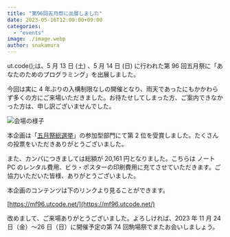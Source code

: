 ```yaml
---
title: "第96回五月祭に出展しました"
date: 2023-05-16T12:00:00+09:00
categories:
  - "events"
image: ./image.webp
author: snakamura
---
```


ut.code();は、5 月 13 日 (土) 、5 月 14 日 (日) に行われた第 96 回五月祭に「あなたのためのプログラミング」を出展しました。

今回は実に 4 年ぶりの入構制限なしの開催となり、雨天であったにもかかわらず多くの方にご来場いただきました。お待たせしてしまった方、ご案内できなかった方は、申し訳ございませんでした。

![会場の様子](./room.webp)

本企画は「[五月祭総選挙](https://gogatsusai.jp/96/visitor/awards/)」の参加型部門にて第 2 位を受賞しました。たくさんの投票をいただきありがとうございました。

また、カンパにつきましては総額が 20,161 円となりました。こちらは ノート PC のレンタル費用、ビラ・ポスターの印刷費用に充てさせていただきます。ご協力いただいた皆様、ありがとうございました。

本企画のコンテンツは下のリンクより見ることができます。

[https://mf96.utcode.net/](https://mf96.utcode.net/)

改めまして、ご来場ありがとうございました。よろしければ、2023 年 11 月 24 日（金）〜26 日（日）に開催予定の第 74 回駒場祭でまたお会いしましょう。
